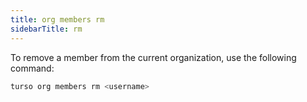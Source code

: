 ```yaml
---
title: org members rm
sidebarTitle: rm
---
```


To remove a member from the current organization, use the following command:

```bash
turso org members rm <username>
```
